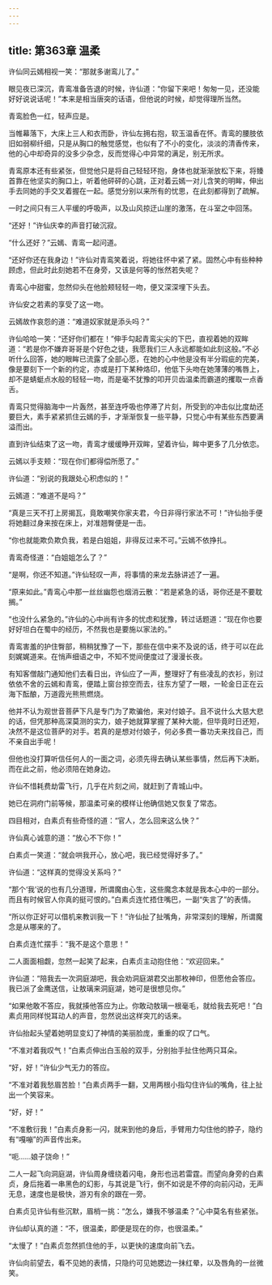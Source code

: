 ```yaml
---
---
---
```

title: 第363章 温柔
---





许仙同云嫣相视一笑：“那就多谢鸾儿了。”

眼见夜已深沉，青鸾准备告退的时候，许仙道：“你留下来吧！匆匆一见，还没能好好说说话呢！”本来是相当唐突的话语，但他说的时候，却觉得理所当然。

青鸾脸色一红，轻声应是。

当帷幕落下，大床上三人和衣而卧，许仙左拥右抱，软玉温香在怀。青鸾的腰肢依旧如弱柳纤细，只是从胸口的触觉感觉，也似有了不小的变化，淡淡的清香传来，他的心中却奇异的没多少杂念，反而觉得心中异常的满足，别无所求。

青鸾原本还有些紧张，但觉他只是将自己轻轻环抱，身体也就渐渐放松下来，将臻首靠在他坚实的胸口上，听着他砰砰的心跳，正对着云嫣一对儿含笑的明眸，伸出手去同她的手交叉着握在一起。感觉分别以来所有的忧思，在此刻都得到了疏解。

一时之间只有三人平缓的呼吸声，以及山风掠迂山崖的激荡，在斗室之中回荡。

“还好！”许仙庆幸的声音打破沉寂。

“什么还好？”云嫣、青鸾一起问道。

“还好你还在我身边！”许仙对青鸾笑着说，将她往怀中紧了紧。固然心中有些种种顾虑，但此时此刻她若不在身旁，又该是何等的怅然若失呢？

青鸾心中甜蜜，忽然仰头在他脸颊轻轻一吻，便又深深埋下头去。

许仙安之若素的享受了这一吻。

云嫣故作哀怨的道：“难道奴家就是添头吗？”

许仙哈哈一笑：“还好你们都在！”伸手勾起青鸾尖尖的下巴，直视着她的双眸道：“若是你不嫌弃哥哥是个好色之徒，我愿我们三人永远都能如此刻这般。”不必听什么回答，她的眼眸已流露了全部心愿，在她的心中他是没有半分瑕疵的完美，像是要刻下一个新的约定，亦或是打下某种烙印，他低下头吻在她薄薄的嘴唇上，却不是蜻蜓点水般的轻轻一吻，而是毫不犹豫的叩开贝齿温柔而霸道的攫取一点香舌。

青鸾只觉得脑海中一片轰然，甚至连呼吸也停滞了片刻，所受到的冲击似比度劫还要巨大，素手紧紧抓住云嫣的手，才渐渐恢复一些平静，只觉心中有某些东西要满溢而出。

直到许仙结束了这一吻，青鸾才缓缓睁开双眸，望着许仙，眸中更多了几分依恋。

云嫣以手支颊：“现在你们都得偿所愿了。”

许仙道：“别说的我跟处心积虑似的！”

云嫣道：“难道不是吗？”

“真是三天不打上房揭瓦，竟敢嘲笑你家夫君，今日非得行家法不可！”许仙抬手便将她翻过身来按在床上，对准翘臀便是一击。

“你也就能欺负欺负我，若是白姐姐，非得反过来不可。”云嫣不依挣扎。

青鸾奇怪道：“白姐姐怎么了？”

“是啊，你还不知道。”许仙轻叹一声，将事情的来龙去脉讲述了一遍。

“原来如此。”青鸾心中那一丝丝幽怨也烟消云散：“若是紧急的话，哥你还是不要耽搁。”

“也没什么紧急的。”许仙的心中尚有许多的忧虑和犹豫，转过话题道：“现在你也要好好坦白在蜀中的经历，不然我也是要施以家法的。”

青鸾害羞的护住臀部，稍稍犹豫了一下，那些在信中来不及说的话，终于可以在此刻娓娓道来。在悄声细语之中，不知不觉间便度过了漫漫长夜。

有知客僧敲门通知他们去看日出，许仙应了一声，整理好了有些凌乱的衣衫，别过依依不舍的云嫣和青鸾，便踏上窗台掠空而去，往东方望了一眼，一轮金日正在云海下酝酿，万道霞光熊熊燃烧。

他并不认为观世音菩萨下凡是专门为了欺骗他，来对付娘子。且不说什么大慈大悲的话，但凭那种高深莫测的实力，娘子她就算掌握了某种大能，但毕竟时日还短，决然不是这位菩萨的对手。若真的是想对付娘子，何必多费一番功夫来找自己，而不亲自出手呢！

但他也没打算听信任何人的一面之词，必须先得去确认某些事情，然后再下决断。而在此之前，他必须陪在她身边。

许仙不惜耗费劫雷飞行，几乎在片刻之间，就赶到了青城山中。

她已在洞府门前等候，那温柔可亲的模样让他确信她又恢复了常态。

四目相对，白素贞有些奇怪的道：“官人，怎么回来这么快？”

许仙真心诚意的道：“放心不下你！”

白素贞一笑道：“就会哄我开心，放心吧，我已经觉得好多了。”

许仙道：“这样真的觉得没关系吗？”

“那个‘我’说的也有几分道理，所谓魔由心生，这些魔念本就是我本心中的一部分。而且有时候官人你真的挺可恨的。”白素贞连忙捂住嘴巴，一副“失言了”的表情。

“所以你正好可以借机来教训我一下！”许仙扯了扯嘴角，非常深刻的理解，所谓魔念是从哪来的了。

白素贞连忙摆手：“我不是这个意思！”

二人面面相觑，忽然一起笑了起来，白素贞主动抱住他：“欢迎回来。”

许仙道：“陪我去一次洞庭湖吧，我会劝洞庭湖君交出那枚神印，但愿他会答应。我已派了金鹰送信，让敖璃来洞庭湖，她可是很想见你。”

“如果他敢不答应，我就揍他答应为止。你敢动敖璃一根毫毛，就给我去死吧！”白素贞用同样悦耳动人的声音，忽然说出这样突兀的话来。

许仙抬起头望着她明显变幻了神情的美丽脸庞，重重的叹了口气。

“不准对着我叹气！”白素贞伸出白玉般的双手，分别抬手扯住他两只耳朵。

“好，好！”许仙少气无力的答应。

“不准对着我愁眉苦脸！”白素贞两手一翻，又用两根小指勾住许仙的嘴角，往上扯出一个笑容来。

“好，好！”

“不准敷衍我！”白素贞身影一闪，就来到他的身后，手臂用力勾住他的脖子，隐约有“嘎嘣”的声音传出来。

“呃……娘子饶命！”

二人一起飞向洞庭湖，许仙周身缠绕着闪电，身形也迅若雷霆。而望向身旁的白素贞，身后拖着一串黑色的幻影，与其说是飞行，倒不如说是不停的向前闪动，无声无息，速度也是极快，游刃有余的跟在一旁。

白素贞见许仙有些沉默，眉梢一挑：“怎么，嫌我不够温柔？”心中莫名有些紧张。

许仙却认真的道：“不，很温柔，即便是现在的你，也很温柔。”

“太慢了！”白素贞忽然抓住他的手，以更快的速度向前飞去。

许仙向前望去，看不见她的表情，只隐约可见她腮边一抹红晕，以及唇角的一丝微笑。